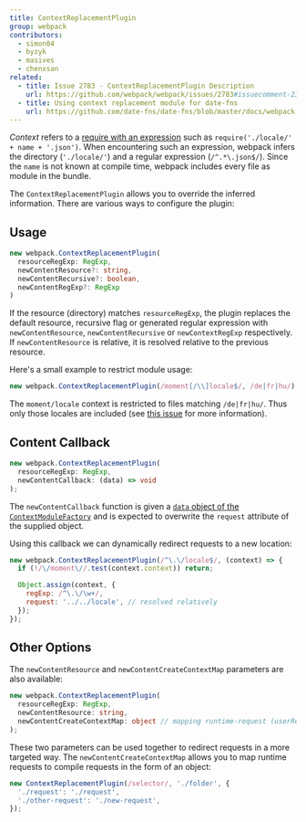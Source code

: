 ```yaml
---
title: ContextReplacementPlugin
group: webpack
contributors:
  - simon04
  - byzyk
  - masives
  - chenxsan
related:
  - title: Issue 2783 - ContextReplacementPlugin Description
    url: https://github.com/webpack/webpack/issues/2783#issuecomment-234137265
  - title: Using context replacement module for date-fns
    url: https://github.com/date-fns/date-fns/blob/master/docs/webpack.md
---
```


_Context_ refers to a [require with an expression](/guides/dependency-management/#require-with-expression) such as `require('./locale/' + name + '.json')`. When encountering such an expression, webpack infers the directory (`'./locale/'`) and a regular expression (`/^.*\.json$/`). Since the `name` is not known at compile time, webpack includes every file as module in the bundle.

The `ContextReplacementPlugin` allows you to override the inferred information. There are various ways to configure the plugin:

## Usage

```typescript
new webpack.ContextReplacementPlugin(
  resourceRegExp: RegExp,
  newContentResource?: string,
  newContentRecursive?: boolean,
  newContentRegExp?: RegExp
)
```

If the resource (directory) matches `resourceRegExp`, the plugin replaces the default resource, recursive flag or generated regular expression with `newContentResource`, `newContentRecursive` or `newContextRegExp` respectively. If `newContentResource` is relative, it is resolved relative to the previous resource.

Here's a small example to restrict module usage:

```javascript
new webpack.ContextReplacementPlugin(/moment[/\\]locale$/, /de|fr|hu/);
```

The `moment/locale` context is restricted to files matching `/de|fr|hu/`. Thus only those locales are included (see [this issue](https://github.com/moment/moment/issues/2373) for more information).

## Content Callback

```typescript
new webpack.ContextReplacementPlugin(
  resourceRegExp: RegExp,
  newContentCallback: (data) => void
);
```

The `newContentCallback` function is given a [`data` object of the `ContextModuleFactory`](/api/plugins/module-factories/) and is expected to overwrite the `request` attribute of the supplied object.

Using this callback we can dynamically redirect requests to a new location:

```javascript
new webpack.ContextReplacementPlugin(/^\.\/locale$/, (context) => {
  if (!/\/moment\//.test(context.context)) return;

  Object.assign(context, {
    regExp: /^\.\/\w+/,
    request: '../../locale', // resolved relatively
  });
});
```

## Other Options

The `newContentResource` and `newContentCreateContextMap` parameters are also available:

```typescript
new webpack.ContextReplacementPlugin(
  resourceRegExp: RegExp,
  newContentResource: string,
  newContentCreateContextMap: object // mapping runtime-request (userRequest) to compile-time-request (request)
);
```

These two parameters can be used together to redirect requests in a more targeted way. The `newContentCreateContextMap` allows you to map runtime requests to compile requests in the form of an object:

```javascript
new ContextReplacementPlugin(/selector/, './folder', {
  './request': './request',
  './other-request': './new-request',
});
```
